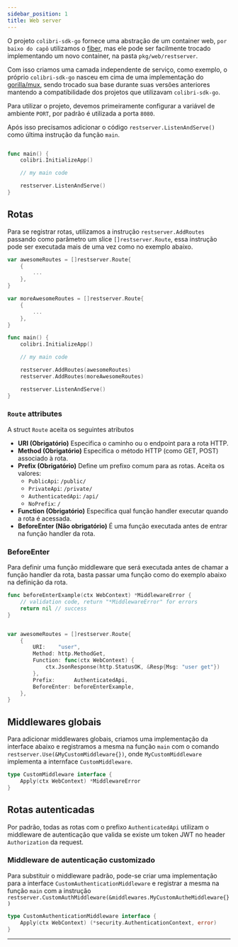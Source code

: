 ```yaml
---
sidebar_position: 1
title: Web server
---
```


O projeto `colibri-sdk-go` fornece uma abstração de um container web, `por baixo do capô` utilizamos o [fiber](https://github.com/gofiber/fiber), mas ele pode ser facilmente trocado implementando um novo container, na pasta `pkg/web/restserver`.

Com isso criamos uma camada independente de serviço, como exemplo, o próprio `colibri-sdk-go` nasceu em cima de uma implementação do [gorilla/mux](https://github.com/gorilla/mux), sendo trocado sua base durante suas versões anteriores mantendo a compatibilidade dos projetos que utilizavam `colibri-sdk-go`.

Para utilizar o projeto, devemos primeiramente configurar a variável de ambiente `PORT`, por padrão é utilizada a porta `8080`.

Após isso precisamos adicionar o código `restserver.ListenAndServe()` como última instrução da função `main`.

```go showLineNumbers

func main() {
	colibri.InitializeApp()

	// my main code

	restserver.ListenAndServe()
}
```

## Rotas

Para se registrar rotas, utilizamos a instrução `restserver.AddRoutes` passando como parâmetro um slice `[]restserver.Route`, essa instrução pode ser executada mais de uma vez como no exemplo abaixo.

```go showLineNumbers
var awesomeRoutes = []restserver.Route{
	{
		...
	},
}

var moreAwesomeRoutes = []restserver.Route{
	{
		...
	},
}

func main() {
	colibri.InitializeApp()

	// my main code

	restserver.AddRoutes(awesomeRoutes)
	restserver.AddRoutes(moreAwesomeRoutes)

	restserver.ListenAndServe()
}
```

### `Route` attributes

A struct `Route` aceita os seguintes atributos

* **URI (Obrigatório)** Especifica o caminho ou o endpoint para a rota HTTP.
* **Method (Obrigatório)** Especifica o método HTTP (como GET, POST) associado à rota.
* **Prefix (Obrigatório)** Define um prefixo comum para as rotas. Aceita os valores:
    * `PublicApi`: `/public/`
    * `PrivateApi`: `/private/`
    * `AuthenticatedApi`: `/api/`
    * `NoPrefix`: `/`
* **Function (Obrigatório)** Especifica qual função handler executar quando a rota é acessada.
* **BeforeEnter (Não obrigatório)** É uma função executada antes de entrar na função handler da rota.

### BeforeEnter

Para definir uma função middleware que será executada antes de chamar a função handler da rota, basta passar uma função como do exemplo abaixo na definição da rota.

```go showLineNumbers
func beforeEnterExample(ctx WebContext) *MiddlewareError {
	// validation code, return "*MiddlewareError" for errors
	return nil // success
}


var awesomeRoutes = []restserver.Route{
    {
        URI:    "user",
        Method: http.MethodGet,
        Function: func(ctx WebContext) {
            ctx.JsonResponse(http.StatusOK, &Resp{Msg: "user get"})
        },
        Prefix:      AuthenticatedApi,
        BeforeEnter: beforeEnterExample,
    },
}
```

## Middlewares globais

Para adicionar middlewares globais, criamos uma implementação da interface abaixo e registramos a mesma na função `main` com o comando `restserver.Use(&MyCustomMiddleware{})`, onde `MyCustomMiddleware` implementa a internface `CustomMiddleware`.

```go showLineNumbers
type CustomMiddleware interface {
	Apply(ctx WebContext) *MiddlewareError
}
```

## Rotas autenticadas

Por padrão, todas as rotas com o prefixo `AuthenticatedApi` utilizam o middleware de autenticação que valida se existe um token JWT no header `Authorization` da request.

### Middleware de autenticação customizado

Para substituir o middleware padrão, pode-se criar uma implementação para a interface `CustomAuthenticationMiddleware` e registrar a mesma na função `main` com a instrução `restserver.CustomAuthMiddleware(&middlewares.MyCustomAutheMiddleware{})`

```go showLineNumbers
type CustomAuthenticationMiddleware interface {
	Apply(ctx WebContext) (*security.AuthenticationContext, error)
}
```

___
